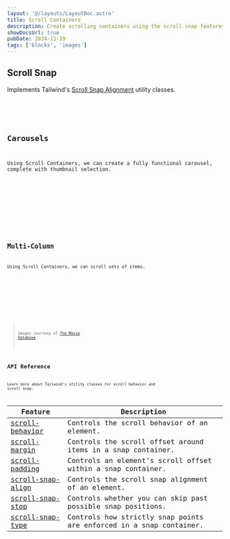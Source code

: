 ```yaml
---
layout: '@/layouts/LayoutDoc.astro'
title: Scroll Containers
description: Create scrolling containers using the scroll snap features from Tailwind.
showDocsUrl: true
pubDate: 2024-11-19
tags: ['blocks', 'images']
---
```



## Scroll Snap

Implements Tailwind's [Scroll Snap Alignment](https://tailwindcss.com/docs/scroll-snap-align) utility classes.

<Preview client:visible>
	<Fragment slot="preview">
		<Example />
	</Fragment>
	<Fragment slot="code">
		<Code code={ExampleRaw} lang="astro" />
	</Fragment>
</Preview>

## Carousels

Using Scroll Containers, we can create a fully functional carousel, complete with thumbnail selection.

<Preview client:visible>
	<Fragment slot="preview">
		<ExampleCarousel />
	</Fragment>
	<Fragment slot="code">
		<Code code={ExampleCarouselRaw} lang="astro" />
	</Fragment>
</Preview>

## Multi-Column

Using Scroll Containers, we can scroll sets of items.

<Preview client:visible>
	<Fragment slot="preview">
		<ExampleMultiColumn />
	</Fragment>
	<Fragment slot="code">
		<Code code={ExampleMultiColumnRaw} lang="astro" />
	</Fragment>
</Preview>

> Images courtesy of [The Movie Database](https://www.themoviedb.org/)

## API Reference

Learn more about Tailwind's utility classes for scroll behavior and scroll snap.

| Feature                                                             | Description                                                         |
| ------------------------------------------------------------------- | ------------------------------------------------------------------- |
| [scroll-behavior](https://tailwindcss.com/docs/scroll-behavior)     | Controls the scroll behavior of an element.                         |
| [scroll-margin](https://tailwindcss.com/docs/scroll-margin)         | Controls the scroll offset around items in a snap container.        |
| [scroll-padding](https://tailwindcss.com/docs/scroll-padding)       | Controls an element's scroll offset within a snap container.        |
| [scroll-snap-align](https://tailwindcss.com/docs/scroll-snap-align) | Controls the scroll snap alignment of an element.                   |
| [scroll-snap-stop](https://tailwindcss.com/docs/scroll-snap-stop)   | Controls whether you can skip past possible snap positions.         |
| [scroll-snap-type](https://tailwindcss.com/docs/scroll-snap-type)   | Controls how strictly snap points are enforced in a snap container. |
